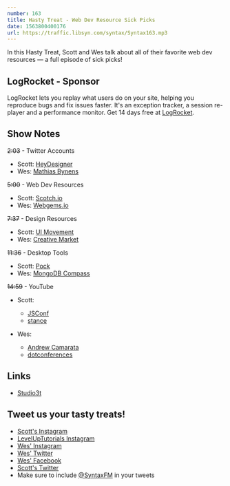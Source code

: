 ```yaml
---
number: 163
title: Hasty Treat - Web Dev Resource Sick Picks
date: 1563800400176
url: https://traffic.libsyn.com/syntax/Syntax163.mp3
---
```


In this Hasty Treat, Scott and Wes talk about all of their favorite web dev resources — a full episode of sick picks!

## LogRocket - Sponsor

LogRocket lets you replay what users do on your site, helping you reproduce bugs and fix issues faster. It's an exception tracker, a session re-player and a performance monitor. Get 14 days free at [LogRocket](https://logrocket.com/syntax).

## Show Notes

~~2:03~~ - Twitter Accounts

* Scott: [HeyDesigner](https://twitter.com/heydesigner)
* Wes: [Mathias Bynens](https://twitter.com/mathias)

~~5:00~~ - Web Dev Resources

* Scott: [Scotch.io](https://scotch.io/)
* Wes: [Webgems.io](https://webgems.io/) 

~~7:37~~ - Design Resources

* Scott: [UI Movement](https://uimovement.com/)
* Wes: [Creative Market](https://creativemarket.com/)

~~11:36~~ - Desktop Tools

* Scott: [Pock](https://pock.dev/)
* Wes: [MongoDB Compass](https://www.mongodb.com/products/compass)

~~14:59~~ - YouTube

* Scott:
	* [JSConf](https://www.youtube.com/user/jsconfeu)
	* [stance](https://www.youtube.com/user/stanceelements)

* Wes: 
	* [Andrew Camarata](https://www.youtube.com/channel/UCUujfNBK9uv3cIW-P5PX7vA) 
	* [dotconferences](https://www.youtube.com/user/dotconferences)

## Links
* [Studio3t](https://studio3t.com/)

## Tweet us your tasty treats!
* [Scott's Instagram](https://www.instagram.com/stolinski/)
* [LevelUpTutorials Instagram](https://www.instagram.com/LevelUpTutorials/)
* [Wes' Instagram](https://www.instagram.com/wesbos/)
* [Wes' Twitter](https://twitter.com/wesbos)
* [Wes' Facebook](https://www.facebook.com/wesbos.developer)
* [Scott's Twitter](https://twitter.com/stolinski)
* Make sure to include [@SyntaxFM](https://twitter.com/SyntaxFM) in your tweets